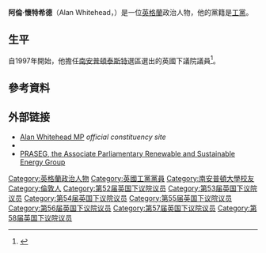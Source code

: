 '''阿倫·懷特希德'''（Alan Whitehead，{{bd|1950年|9月15日}}）是一位[[英格蘭|英格蘭]]政治人物，他的黨籍是[[工黨_(英國)|工黨]]。

==生平==
自1997年開始，他擔任[[南安普頓泰斯特_(英國國會選區)|南安普頓泰斯特]]選區選出的英國下議院議員<ref>{{cite web|title=Early day motion 2204: New Nuclear Build|url=http://www.parliament.uk/edm/2005-06/2204|publisher=House of Commons|accessdate=11 September 2013|archive-date=2016-03-04|archive-url=https://web.archive.org/web/20160304204125/http://www.parliament.uk/edm/2005-06/2204|dead-url=no}}</ref>。

==參考資料==
{{Reflist}}

==外部链接==
{{Commons cat}}
*[http://www.alan-whitehead.org.uk Alan Whitehead MP]{{Wayback|url=http://www.alan-whitehead.org.uk/ |date=20200521215803 }} ''official constituency site''
*{{UK MP links | parliament = dr-alan-whitehead/62 | hansard = dr-alan-whitehead | guardian = 5497/alan-whitehead | publicwhip = Alan_Whitehead | theywork = alan_whitehead | record = Alan-Whitehead/Southampton-Test/1023 | bbc = 25238.stm | journalisted = }}
* [http://www.praseg.org.uk/index.php PRASEG, the Associate Parliamentary Renewable and Sustainable Energy Group]{{Wayback|url=http://www.praseg.org.uk/index.php |date=20181223132828 }}

{{DEFAULTSORT:Whitehead, Alan}}
[[Category:英格蘭政治人物|Category:英格蘭政治人物]]
[[Category:英國工黨黨員|Category:英國工黨黨員]]
[[Category:南安普頓大學校友|Category:南安普頓大學校友]]
[[Category:倫敦人|Category:倫敦人]]
[[Category:第52届英国下议院议员|Category:第52届英国下议院议员]]
[[Category:第53届英国下议院议员|Category:第53届英国下议院议员]]
[[Category:第54届英国下议院议员|Category:第54届英国下议院议员]]
[[Category:第55届英国下议院议员|Category:第55届英国下议院议员]]
[[Category:第56届英国下议院议员|Category:第56届英国下议院议员]]
[[Category:第57届英国下议院议员|Category:第57届英国下议院议员]]
[[Category:第58届英国下议院议员|Category:第58届英国下议院议员]]
